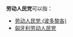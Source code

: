 {{not|勤劳人民党}}

'''劳动人民党'''可以指：

* [[劳动人民党_(波多黎各)|劳动人民党 (波多黎各)]]
* [[匈牙利劳动人民党|匈牙利劳动人民党]]

{{disambig|cat=五字政党消歧义}}